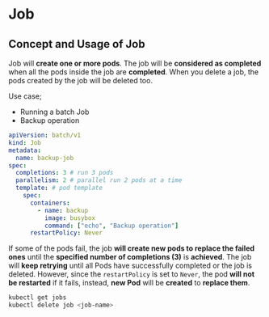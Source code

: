 # Job

## Concept and Usage of Job

Job will **create one or more pods**. The job will be **considered as completed** when all the pods inside the job are **completed**. When you delete a job, the pods created by the job will be deleted too.

Use case;
- Running a batch Job
- Backup operation

```yaml filename="job.yaml"
apiVersion: batch/v1
kind: Job
metadata:
  name: backup-job
spec:
  completions: 3 # run 3 pods
  parallelism: 2 # parallel run 2 pods at a time
  template: # pod template
    spec:
      containers:
        - name: backup
          image: busybox
          command: ["echo", "Backup operation"]
      restartPolicy: Never
```

If some of the pods fail, the job **will create new pods to replace the failed ones** until the **specified number of completions (3)** is **achieved**. The job will **keep retrying** until all Pods have successfully completed or the job is deleted. However, since the `restartPolicy` is set to `Never`, the pod **will not be restarted** if it fails, instead, **new Pod** will be **created** to **replace them**.

```bash
kubectl get jobs
kubectl delete job <job-name>
```

